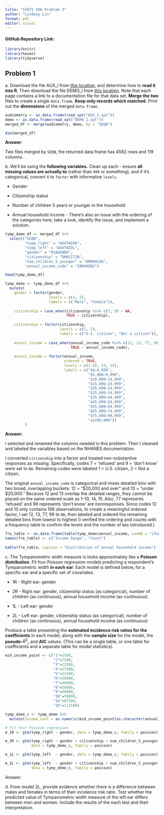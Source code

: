 ```yaml
---
title: "STATS 506 Problem 3"
author: "Lindsey Lin"
format: pdf
editor: visual
---
```


#### GitHub Repository Link:

```r
library(knitr)
library(haven)
library(tidyverse)
```

## Problem 1

a\. Download the file AUX_I from [this location](https://wwwn.cdc.gov/nchs/nhanes/search/datapage.aspx?Component=Examination&CycleBeginYear=2015), and determine how to **read it into R**. Then download the file DEMO_I from [this location](http://wwwn.cdc.gov/Nchs/Nhanes/Search/DataPage.aspx?Component=Demographics&CycleBeginYear=2015). Note that each page contains a link to a documentation file for that data set. **Merge the two** files to create a single `data.frame`. **Keep only records which matched**. Print out the **dimensions** of the merged `data.frame`.

```r
audiometry <- as.data.frame(read_xpt("AUX_I.xpt"))
demo <- as.data.frame(read_xpt("DEMO_I.xpt"))
merged_df <- merge(audiometry, demo, by = "SEQN")

dim(merged_df)
```

**Answer**:

Two files merged by `SEQN`, the returned data frame has 4582 rows and 119 columns.

b\. We’ll be using the **following variables.** Clean up each - ensure **all missing values are actually `NA`** (rather than `999` or something), and if it’s categorical, convert it to `factor` with informative `levels`.

-   Gender

-   Citizenship status

-   Number of children 5 years or younger in the household

-   Annual household income - There’s also an issue with the ordering of the categories here; take a look, identify the issue, and implement a solution.

```r
tymp_demo_df <- merged_df %>% 
  select("SEQN", 
         "tymp_right" = "AUXTWIDR",
         "tymp_left" = "AUXTWIDL",
         "gender" = "RIAGENDR",
         "citizenship" = "DMDCITZN",
         "num_children_5_younger" = "DMDHHSZA",
         "annual_income_code" = "INDHHIN2")

head(tymp_demo_df)
```

```r
tymp_demo <- tymp_demo_df %>% 
  mutate(
    gender = factor(gender, 
                    levels = c(1, 2), 
                    labels = c("Male", "Female")),
    
    citizenship = case_when(citizenship %in% c(7, 9) ~ NA, 
                            TRUE ~ citizenship),
    
    citizenship = factor(citizenship,
                         levels = c(1, 2),
                         labels = c("U.S. citizen", "Not a citizen")),
    
    annual_income = case_when(annual_income_code %in% c(12, 13, 77, 99) ~ NA,
                              TRUE ~ annual_income_code),
    
    annual_income = factor(annual_income, 
                           ordered = TRUE, 
                           levels = c(1:10, 14, 15),
                           labels = c("$0–4,999", 
                                      "$5,000–9,999",
                                      "$10,000–14,999",
                                      "$15,000–19,999", 
                                      "$20,000–24,999", 
                                      "$25,000–34,999",
                                      "$35,000–44,999",
                                      "$45,000–54,999",
                                      "$55,000–64,999",
                                      "$65,000–74,999",
                                      "$75,000–99,999",
                                      "≥$100,000"))
         )
```

**Answer:**

I selected and renamed the columns needed in this problem. Then I cleaned and labeled the variables based on the NHANES documentation.

I converted `citizenship` into a factor and treated non-substantive responses as missing. Specifically, codes 7 = 'refused' and 9 = 'don’t know' were set to `NA`. Remaining codes were labeled 1 = U.S. citizen, 2 = Not a citizen.

The original `annual_income_code` is categorical and mixes detailed bins with two broad, overlapping buckets: 12 = “\$20,000 and over” and 13 = “under \$20,000.” Because 12 and 13 overlap the detailed ranges, they cannot be placed on the same ordered scale as 1–10, 14, 15. Also, 77 represents 'refused' and 99 represents 'don’t know' are nonresponses. Since codes 12 and 13 only contains 198 observations, to create a meaningful ordered factor, I set 12, 13, 77, 99 to `NA`, then labeled and ordered the remaining detailed bins from lowest to highest (I verified the ordering and counts with a frequency table to confirm the levels and the number of `NA`s introduced.)

```r
fre_table <- as.data.frame(table(tymp_demo$annual_income, useNA = "ifany"))
names(fre_table) <- c("Income Range", "Count")
                           
kable(fre_table, caption = "Distribution of annual household income")
```

c\. The Tympanometric width measure is looks approximately like a **Poisson distribution**. Fit four Poisson regression models predicting a respondent’s Tympanometric width **in each ear**. Each model is defined below, for a specific ear and a specific set of covariates.

-   1R - Right ear: gender

-   2R - Right ear: gender, citizenship status (as categorical), number of children (as continuous), annual household income (as continuous)

-   1L - Left ear: gender

-   2L - Left ear: gender, citizenship status (as categorical), number of children (as continuous), annual household income (as continuous)

Produce a table presenting the **estimated incidence risk ratios for the coefficients** in each model, along with the **sample size** for the model, the **pseudo-**$R^2$**,** and **AIC** values. (This can be a single table, or one table for coefficients and a separate table for model statistics).

```r
mid_income_point <- c("1"=2500, 
                      "2"=7500, 
                      "3"=12500, 
                      "4"=17500, 
                      "5"=22500,
                      "6"=30000, 
                      "7"=40000, 
                      "8"=50000, 
                      "9"=60000, 
                      "10"=70000,
                      "14"=87500, 
                      "15"=112500)

tymp_demo_c <- tymp_demo %>%
  mutate(income_cont = as.numeric(mid_income_point[as.character(annual_income_code)]))

# Fit four Poisson regression
m_1R <- glm(tymp_right ~ gender, data = tymp_demo_c, family = poisson)

m_2R <- glm(tymp_right ~ gender + citizenship + num_children_5_younger + income_cont,
            data = tymp_demo_c, family = poisson)

m_1L <- glm(tymp_left  ~ gender, data = tymp_demo_c, family = poisson)

m_2L <- glm(tymp_left  ~ gender + citizenship + num_children_5_younger + income_cont,
            data = tymp_demo_c, family = poisson)
```

Answer:

d\. From model 2L, provide evidence whether there is a difference between males and females in terms of their incidence risk ratio. Test whether the predicted value of Tympanometric width measure of the left ear differs between men and women. Include the results of the each test and their interpretation.
